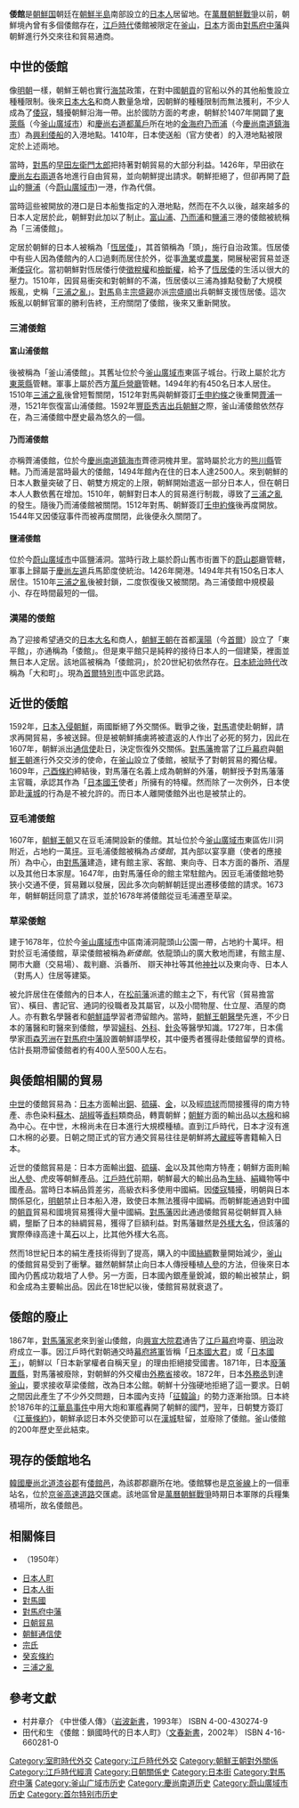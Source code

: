 {{Infobox East Asian
|hangul=왜관
|hanja=倭館
|rr=Waegwan 
|mr=Waegwan
|kanji=倭館
|kana=わかん
|romaji=wakan
}}
'''倭館'''是[[朝鮮国|朝鮮国]]朝廷在[[朝鮮半島|朝鮮半島]]南部設立的[[日本人|日本人]]居留地。在[[萬曆朝鮮戰爭|萬曆朝鮮戰爭]]以前，朝鮮境內曾有多個倭館存在，[[江戶幕府|江戶時代]]倭館被限定在[[釜山|釜山]]，[[日本|日本]]方面由[[對馬府中藩|對馬府中藩]]與朝鮮進行外交來往和貿易通商。

==中世的倭館==
像[[明朝|明朝]]一樣，朝鮮王朝也實行[[海禁|海禁]]政策，在對中國[[朝貢|朝貢]]的官船以外的其他船隻設立種種限制。後來[[日本|日本]][[大名_(稱謂)|大名]]和商人數量急增，因朝鮮的種種限制而無法獲利，不少人成為了[[倭寇|倭寇]]，騷擾朝鮮沿海一帶。出於國防方面的考慮，朝鮮於1407年開闢了[[東萊縣|東萊縣]]{{link-ko|富山浦|부산포}}（今[[釜山廣域市|釜山廣域市]]）和[[慶尚右道|慶尚右道]][[都萬戶|都萬戶]]所在地的[[金海府|金海府]][[乃而浦|乃而浦]]（今[[慶尚南道|慶尚南道]][[鎮海市|鎮海市]]）為[[興利倭船|興利倭船]]的入港地點。1410年，日本使送船（官方使者）的入港地點被限定於上述兩地。

當時，[[對馬|對馬]]的[[早田左衛門太郎|早田左衛門太郎]]把持著對朝貿易的大部分利益。1426年，早田欲在[[慶尚左道|慶尚左]][[慶尚右道|右兩道]]各地進行自由貿易，並向朝鮮提出請求。朝鮮拒絕了，但卻再開了[[蔚山|蔚山]]的[[鹽浦|鹽浦]]（今[[蔚山廣域市|蔚山廣域市]])一港，作為代償。

當時這些被開放的港口是日本船隻指定的入港地點，然而在不久以後，越來越多的日本人定居於此，朝鮮對此加以了制止。[[富山浦|富山浦]]、[[乃而浦|乃而浦]]和[[鹽浦|鹽浦]]三港的倭館被統稱為「三浦倭館」。

定居於朝鮮的日本人被稱為「[[恆居倭|恆居倭]]」，其首領稱為「頭」，施行自治政策。恆居倭中有些人因為倭館內的人口過剩而居住於外，從事[[漁業|漁業]]或[[農業|農業]]，開展秘密貿易並逐漸[[倭寇|倭寇]]化。當初朝鮮對恆居倭行使[[徵稅權|徵稅權]]和[[檢斷權|檢斷權]]，給予了[[恆居倭|恆居倭]]的生活以很大的壓力。1510年，因貿易衝突和對朝鮮的不滿，恆居倭以三浦為據點發動了大規模叛亂，史稱「[[三浦之亂|三浦之亂]]」。[[對馬|對馬]]島主[[宗盛親|宗盛親]]亦派[[宗盛順|宗盛順]]出兵朝鮮支援恆居倭。這次叛亂以朝鮮官軍的勝利告終，王府關閉了倭館，後來又重新開放。
===三浦倭館===
====富山浦倭館====
後被稱為「釜山浦倭館」。其舊址位於今[[釜山廣域市|釜山廣域市]]東區子城台。行政上屬於北方[[東萊縣|東萊縣]]管轄。軍事上屬於西方[[萬戶營廳|萬戶營廳]]管轄。1494年約有450名日本人居住。1510年[[三浦之亂|三浦之亂]]後曾短暫關閉，1512年對馬與朝鮮簽訂[[壬申約條|壬申約條]]之後重開[[薺浦|薺浦]]一港，1521年恢復富山浦倭館。1592年[[豐臣秀吉|豐臣秀吉]][[萬曆朝鮮戰爭|出兵朝鮮]]之際，釜山浦倭館依然存在，為三浦倭館中歷史最為悠久的一個。
====乃而浦倭館====
亦稱薺浦倭館，位於今[[慶尚南道|慶尚南道]][[鎮海市|鎮海市]]薺德洞槐井里。當時屬於北方的[[熊川縣|熊川縣]]管轄。乃而浦是當時最大的倭館，1494年館內在住的日本人達2500人。來到朝鮮的日本人數量突破了日、朝雙方規定的上限，朝鮮開始遣返一部分日本人，但在朝日本人人數依舊在增加。1510年，朝鮮對日本人的貿易進行制裁，導致了[[三浦之亂|三浦之亂]]的發生。隨後乃而浦倭館被關閉。1512年對馬、朝鮮簽訂[[壬申約條|壬申約條]]後再度開放。1544年又因倭寇事件而被再度關閉，此後便永久關閉了。
====鹽浦倭館====
位於今[[蔚山廣域市|蔚山廣域市]]中區鹽浦洞。當時行政上屬於蔚山舊市街置下的[[蔚山郡|蔚山郡]]廳管轄，軍事上歸屬于[[慶尚左道|慶尚左道]]兵馬節度使統治。1426年開港。1494年共有150名日本人居住。1510年[[三浦之亂|三浦之亂]]後被封鎖，二度恢復後又被關閉。為三浦倭館中規模最小、存在時間最短的一個。
===漢陽的倭館===
為了迎接希望通交的[[日本|日本]][[大名_(稱謂)|大名]]和商人，[[朝鮮王朝|朝鮮王朝]]在首都[[漢城|漢陽]]（今[[首爾|首爾]]）設立了「東平館」，亦通稱為「倭館」。但是東平館只是純粹的接待日本人的一個建築，裡面並無日本人定居。該地區被稱為「倭館洞」，於20世紀初依然存在。[[朝鮮日治時期|日本統治時代]]改稱為「大和町」。現為[[首爾特別市|首爾特別市]]中區忠武路。

==近世的倭館==
1592年，[[萬曆朝鮮戰爭|日本入侵朝鮮]]，兩國斷絕了外交關係。戰爭之後，[[對馬|對馬]]遣使赴朝鮮，請求再開貿易，多被送歸。但是被朝鮮捕虜將被遣返的人作出了必死的努力，因此在1607年，朝鮮派出[[朝鮮通信使|通信使]]赴日，決定恢復外交關係。[[對馬藩|對馬藩]]擔當了[[江戶幕府|江戶幕府]]與[[朝鮮王朝|朝鮮王朝]]進行外交交涉的使命，在[[釜山|釜山]]設立了倭館，被賦予了對朝貿易的獨佔權。1609年，[[己酉條約|己酉條約]]締結後，對馬藩在名義上成為朝鮮的外藩，朝鮮授予對馬藩藩主官職，承認其作為「[[日本國王|日本國王]]使者」所擁有的特權。然而除了一次例外，日本使節赴[[漢城|漢城]]的行為是不被允許的。而日本人離開倭館外出也是被禁止的。
===豆毛浦倭館===
1607年，[[朝鮮王朝|朝鮮王朝]]又在豆毛浦開設新的倭館。其址位於今[[釜山廣域市|釜山廣域市]]東區佐川洞附近，占地約一萬[[坪|坪]]。豆毛浦倭館被稱為''古倭館''，其內部以宴享廳（使者的應接所）為中心，由[[對馬藩|對馬藩]]建造，建有館主家、客館、東向寺、日本方面的番所、酒屋以及其他日本家屋。1647年，由對馬藩任命的館主常駐館內。因豆毛浦倭館地勢狹小交通不便，貿易難以發展，因此多次向朝鮮朝廷提出遷移倭館的請求。1673年，朝鮮朝廷同意了請求，並於1678年將倭館從豆毛浦遷至草梁。

===草梁倭館===
建于1678年，位於今[[釜山廣域市|釜山廣域市]]中區南浦洞龍頭山公園一帶，占地約十萬坪。相對於豆毛浦倭館，草梁倭館被稱為''新倭館''。依龍頭山的廣大敷地而建，有館主屋、開市大廳（交易場）、裁判廳、浜番所、 辯天神社等其他[[神社|神社]]以及東向寺、日本人（對馬人）住居等建築。

被允許居住在倭館內的日本人，在[[松前藩|松前藩]]派遣的館主之下，有代官（貿易擔當官）、橫目、書記官、通詞的役職者及其屬官，以及小間物屋、仕立屋、酒屋的商人。亦有數名學醫者和[[朝鮮語|朝鮮語]]學習者滯留館內。當時，[[韓醫|朝鮮王朝醫學]]先進，不少日本的藩醫和町醫來到倭館，學習[[婦科|婦科]]、[[外科|外科]]、[[針灸|針灸]]等醫學知識。1727年，日本儒學家[[雨森芳洲|雨森芳洲]]在[[對馬府中藩|對馬府中藩]]設置朝鮮語學校，其中優秀者獲得赴倭館留學的資格。估計長期滯留倭館者約有400人至500人左右。

==與倭館相關的貿易==
[[中世|中世]]的倭館貿易為：[[日本|日本]]方面輸出[[銅|銅]]、[[硫磺|硫磺]]、[[金|金]]，以及經[[琉球國|琉球]]而間接獲得的南方特產、赤色染料[[蘇木|蘇木]]、[[胡椒|胡椒]]等[[香料|香料]]類商品，轉賣朝鮮；[[朝鮮王朝|朝鮮]]方面的輸出品以[[木棉|木棉]]和綿為中心。在中世，木棉尚未在日本進行大規模種植。直到江戶時代，日本才沒有進口木棉的必要。日朝之間正式的官方通交貿易往往是朝鮮將[[大藏經|大藏經]]等書籍輸入日本。

近世的倭館貿易是：日本方面輸出[[銀|銀]]、[[硫磺|硫磺]]、[[金|金]]以及其他南方特產；朝鮮方面則輸出[[人參|人參]]、虎皮等朝鮮產品。[[江戶幕府|江戶時代]]前期，朝鮮最大的輸出品為[[生絲|生絲]]、[[絹|絹]]織物等中國產品。當時日本絹品質差劣，高級衣料多使用中國絹。因[[倭寇|倭寇]]騷擾，明朝與日本關係惡化，[[明朝|明朝]]禁止日本船入港，致使日本無法獲得中國絹。而朝鮮能通過對中國的[[朝貢|朝貢]]貿易和國境貿易獲得大量中國絹。[[對馬藩|對馬藩]]因此通過倭館貿易從朝鮮買入絲綢，壟斷了日本的絲綢貿易，獲得了巨額利益。對馬藩雖然是[[外樣大名|外樣大名]]，但該藩的實際俸祿高達十萬[[石|石]]以上，比其他外樣大名高。

然而18世紀日本的絹生產技術得到了提高，購入的中國[[絲綢|絲綢]]數量開始減少，[[釜山|釜山]]的倭館貿易受到了衝擊。雖然朝鮮禁止向日本人傳授種植[[人參|人參]]的方法，但後來日本國內仍舊成功栽培了人參。另一方面，日本國內銀產量銳減，銀的輸出被禁止，銅和金成為主要輸出品。因此在18世紀以後，倭館貿易就衰退了。

==倭館的廢止==
1867年，[[對馬藩|對馬藩]][[家老|家老]]來到釜山倭館，向[[興宣大院君|興宣大院君]]通告了[[江戶幕府|江戶幕府]]垮臺、[[明治天皇|明治]]政府成立一事。因江戶時代對朝通交時[[幕府將軍|幕府將軍]]皆稱「[[日本國大君|日本國大君]]」或「[[日本國王|日本國王]]」，朝鮮以「日本新掌權者自稱天皇」的理由拒絕接受國書。1871年，日本[[廢藩置縣|廢藩置縣]]，對馬藩被廢除，對朝鮮的外交權由[[日本外務省|外務省]]接收。1872年，日本[[外務丞|外務丞]]{{link-ja|花房義質|花房義質}}到達[[釜山|釜山]]，要求接收草梁倭館，改為日本公館。朝鮮十分強硬地拒絕了這一要求。日朝之間因此產生了不少外交問題，日本國內支持「[[征韓論|征韓論]]」的勢力逐漸抬頭。日本終於1876年的[[江華島事件|江華島事件]]中用大炮和軍艦轟開了朝鮮的國門，翌年，日朝雙方簽訂《[[江華條約|江華條約]]》，朝鮮承認日本外交使節可以在[[漢城|漢城]]駐留，並廢除了倭館。釜山倭館的200年歷史至此結束。

==現存的倭館地名==
[[韓國|韓國]][[慶尚北道|慶尚北道]][[漆谷郡|漆谷郡]]有[[倭館邑|倭館邑]]，為該郡郡廳所在地。倭館驛也是[[京釜線|京釜線]]上的一個車站名，位於[[京釜高速道路|京釜高速道路]]交匯處。該地區曾是[[萬曆朝鮮戰爭|萬曆朝鮮戰爭]]時期日本軍隊的兵糧集積場所，故名倭館邑。

==相關條目==
*{{Link-ko|倭館地毯式轟炸|왜관 전면 융단폭격작전}}（1950年）
*[[日本人町|日本人町]]
*[[日本人街|日本人街]]
*[[對馬國|對馬國]]
*[[對馬府中藩|對馬府中藩]]
*[[日朝貿易|日朝貿易]]
*[[朝鮮通信使|朝鮮通信使]]
*[[宗氏|宗氏]]
*[[癸亥條約|癸亥條約]]
*[[三浦之亂|三浦之亂]]

==參考文獻==
* 村井章介 《中世倭人傳》（[[岩波新書|岩波新書]]，1993年） ISBN 4-00-430274-9
* 田代和生 《倭館：鎖國時代的日本人町》（[[文春新書|文春新書]]，2002年） ISBN 4-16-660281-0

[[Category:室町時代外交|Category:室町時代外交]]
[[Category:江戶時代外交|Category:江戶時代外交]]
[[Category:朝鮮王朝對外關係|Category:朝鮮王朝對外關係]]
[[Category:江戶時代經濟|Category:江戶時代經濟]]
[[Category:日朝關係史|Category:日朝關係史]]
[[Category:日本街|Category:日本街]]
[[Category:對馬府中藩|Category:對馬府中藩]]
[[Category:釜山广域市历史|Category:釜山广域市历史]]
[[Category:慶尚南道历史|Category:慶尚南道历史]]
[[Category:蔚山廣域市历史|Category:蔚山廣域市历史]]
[[Category:首尔特别市历史|Category:首尔特别市历史]]